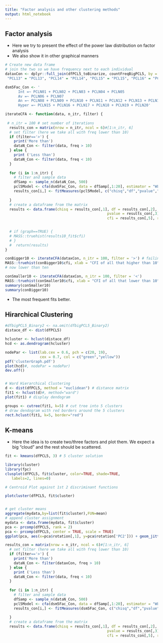 ```yaml
---
title: "Factor analysis and other clustering methods"
output: html_notebook
---
```


## Factor analysis
- Here we try to present the effect of the power law distribution on factor analysis
- We also show it in other graphical manners 

```r
# Create new data frame
# join the two so we have frequency next to each individual
dataxCon <- dplyr::full_join(dfPCL5_toBinarize, countFreqBigPCL5, by = c("PCL1" = "PCL1", "PCL2" = "PCL2", "PCL3" = "PCL3", "PCL4" = "PCL4", "PCL5" = "PCL5", "PCL6" = "PCL6", "PCL7" = "PCL7", "PCL8" = "PCL8", "PCL9" = "PCL9", "PCL10" = "PCL10", "PCL11" = "PCL11", "PCL12" = "PCL12", 
 "PCL13" = "PCL13", "PCL14" = "PCL14", "PCL15" = "PCL15", "PCL16" = "PCL16", "PCL17" = "PCL17", "PCL18" = "PCL18", "PCL19" = "PCL19", "PCL20" = "PCL20"))

```

```r
dsm5Fac_Con <- '
      Int =~ PCLN01 + PCLN02 + PCLN03 + PCLN04 + PCLN05
      Av =~ PCLN06 + PCLN07
      An =~ PCLN08 + PCLN09 + PCLN10 + PCLN11 + PCLN12 + PCLN13 + PCLN14 
      Hyper =~ PCLN15 + PCLN16 + PCLN17 + PCLN18 + PCLN19 + PCLN20'

```

```r
iterateCFA <- function(data, n_itr, filter) {
  
 # n_itr = 100 # set number of iterations
  results_con = matrix(nrow = n_itr, ncol = 6)#[1:n_itr, 6]
  # set filter (here we take all with freq lower than 10)
  if (filter=='>') {
    print('More than')
    dataN_Con <- filter(data, freq > 10)  
  } else {
    print ('Less than')
    dataN_Con <- filter(data, freq < 10)  
  }
  
  for (i in 1:n_itr) {
    # filter and sample data
    dfSamp <- sample_n(dataN_Con, 500) 
    pcl5Model <- cfa(dsm5Fac_Con, data = dfSamp[,1:20], estimator = "WLSMV")
    results_con[i,] <- fitMeasures(pcl5Model, c("chisq","df","pvalue","srmr","cfi","rmsea"))
    
  }
  # create a dataframe from the matrix
  results <- data.frame(chisq = results_con[,1], df = results_con[,2],
                                               pvalue = results_con[,3], srmr = results_con[,4],
                                               cfi = results_con[,5], rmsea = results_con[,6])

 
  # if (graph==TRUE) {
  # MASS::truehist(results10_fit$cfi)
  # }
  #  return(results)
}
```

```r
conBigger10 <- iterateCFA(dataxCon, n_itr = 100, filter = '>') # failing
MASS::truehist(conBigger10$cfi, xlab = "CFI of all that higher than 10")
# now lower than ten

conSmaller10 <- iterateCFA(dataxCon, n_itr = 100, filter = '<')
MASS::truehist(conSmaller10$cfi, xlab = "CFI of all that lower than 10")
summary(conSmaller10)
summary(conBigger10)
```

- The most frequent fits better.

## Hirarchical Clustering
```r
#dfbigPCL5_Binary2 <- na.omit(dfbigPCL5_Binary2)
distace_df <- dist(dfPCL5)

hcluster <- hclust(distace_df)
hcd <- as.dendrogram(hcluster)

nodePar <- list(lab.cex = 0.6, pch = c(20, 19),
                cex = 0.7, col = c("green","yellow"))
pdf('clusterGraph.pdf')
plot(hcd)#, nodePar = nodePar)
dev.off()


# Ward Hierarchical Clustering
d <- dist(dfPCL5, method = "euclidean") # distance matrix
fit1 <- hclust(d)#, method="ward")
plot(fit1) # display dendogram

groups <- cutree(fit1, k=5) # cut tree into 5 clusters
# draw dendogram with red borders around the 5 clusters
rect.hclust(fit1, k=5, border="red")


```


## K-means
- Here the idea is to create two/three factors and plot them. We expect a big "cloud" and the rest should be scattered.

```r
fit <- kmeans(dfPCL5, 3) # 5 cluster solution

library(cluster)
library(fpc)
clusplot(dfPCL5, fit$cluster, color=TRUE, shade=TRUE,
   labels=2, lines=0)

# Centroid Plot against 1st 2 discriminant functions

plotcluster(dfPCL5, fit$cluster)


# get cluster means
aggregate(mydata,by=list(fit$cluster),FUN=mean)
# append cluster assignment
mydata <- data.frame(mydata, fit$cluster)
pca <- prcomp(dfPCL5, rank = 2)
pca <- prcomp(dfPCL5, center = TRUE, scale = TRUE)
ggplot(pca, aes(x=pca$rotation[,1], y=pca$rotation['PC2'])) + geom_jitter()
```



```r
results_con = matrix(nrow = n_itr, ncol = 6)#[1:n_itr, 6]
  # set filter (here we take all with freq lower than 10)
  if (filter=='>') {
    print('More than')
    dataN_Con <- filter(dataxCon, freq > 10)  
  } else {
    print ('Less than')
    dataN_Con <- filter(data, freq < 10)  
  }
  
  for (i in 1:n_itr) {
    # filter and sample data
    dfSamp <- sample_n(dataN_Con, 500) 
    pcl5Model <- cfa(dsm5Fac_Con, data = dfSamp[,1:20], estimator = "WLSMV")
    results_con[i,] <- fitMeasures(dsm5Fac_Con, c("chisq","df","pvalue","srmr","cfi","rmsea"))
    
  }
  # create a dataframe from the matrix
  results <- data.frame(chisq = results_con[,1], df = results_con[,2],
                                               pvalue = results_con[,3], srmr = results_con[,4],
                                               cfi = results_con[,5], rmsea = results_con[,6])

```

